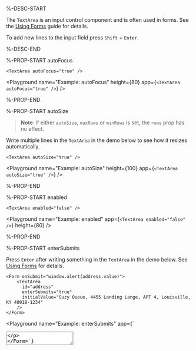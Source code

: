%-DESC-START

The `TextArea` is an input control component and is often used in forms. See the [Using Forms](../learning/forms.mdx) guide for details.

To add new lines to the input field press `Shift` + `Enter`.

%-DESC-END

%-PROP-START autoFocus

```ueml copy
<TextArea autoFocus="true" />
```

<Playground
  name="Example: autoFocus"
  height={80}
  app={`<TextArea autoFocus="true" />`}
/>

%-PROP-END

%-PROP-START autoSize

> **Note**: If either `autoSize`, `maxRows` or `minRows` is set, the `rows` prop has no effect.

Write multiple lines in the `TextArea` in the demo below to see how it resizes automatically.

```ueml copy
<TextArea autoSize="true" />
```

<Playground
  name="Example: autoSize"
  height={100}
  app={`<TextArea autoSize="true" />`}
/>

%-PROP-END

%-PROP-START enabled

```ueml copy
<TextArea enabled="false" />
```

<Playground
  name="Example: enabled"
  app={`<TextArea enabled="false" />`}
  height={80}
/>

%-PROP-END

%-PROP-START enterSubmits

Press `Enter` after writing something in the `TextArea` in the demo below.
See [Using Forms](../learning/forms.mdx) for details.

```ueml copy
<Form onSubmit="window.alert(address.value)">
    <TextArea
      id="address"
      enterSubmits="true"
      initialValue="Suzy Queue, 4455 Landing Lange, APT 4, Louisville, KY 40018-1234"
    />
</Form>
```

<Playground
  name="Example: enterSubmits"
  app={`<Form onSubmit="window.alert(address.value)">
    <TextArea
      id="address"
      enterSubmits="true"
      initialValue="Suzy Queue, 4455 Landing Lange, APT 4, Louisville, KY 40018-1234"
    />
</Form>`}
/>

%-PROP-END

%-PROP-START initialValue

The initial value displayed in the input field.

```ueml copy
<TextArea initialValue="Example text" />
```

<Playground
  name="Example: initialValue"
  height={80}
  app={`<TextArea initialValue="Example text" />`}
/>

%-PROP-END

%-PROP-START maxRows

> **Note**: If either `autoSize`, `maxRows` or `minRows` is set, the `rows` prop has no effect.

```ueml copy
<TextArea
  maxRows="3"
  initialValue="Lorem ipsum dolor sit amet,
  consectetur adipiscing elit,
  sed do eiusmod tempor incididunt ut labore et dolore magna aliqua.
  Ut enim ad minim veniam,
  quis nostrud exercitation ullamco laboris nisi ut aliquip ex ea commodo consequat."
/>
```

<Playground
  name="Example: maxRows"
  app={`<TextArea
  maxRows="3"
  initialValue="Lorem ipsum dolor sit amet,
consectetur adipiscing elit,
sed do eiusmod tempor incididunt ut labore et dolore magna aliqua.
Ut enim ad minim veniam,
quis nostrud exercitation ullamco laboris nisi ut aliquip ex ea commodo consequat."
/>`}
  height={100}
/>

%-PROP-END

%-PROP-START minRows

> **Note**: If either `autoSize`, `maxRows` or `minRows` is set, the `rows` prop has no effect.

```ueml copy
<TextArea minRows="3" initialValue="Lorem ipsum dolor sit amet..." />
```

<Playground
  name="Example: minRows"
  app={`<TextArea minRows="3" initialValue="Lorem ipsum dolor sit amet..." />`}
  height={100}
/>

%-PROP-END

%-PROP-START placeholder

```ueml copy
<TextArea placeholder="This is a placeholder" />
```

<Playground
  name="Example: placeholder"
  height={80}
  app={`<TextArea placeholder="This is a placeholder" />`}
/>

%-PROP-END

%-PROP-START readOnly

```ueml copy /readOnly="{true}"/
<TextArea initialValue="Example text" readOnly="{true}" />
```

<Playground
  name="Example: readOnly"
  height={80}
  app={`<TextArea initialValue="Example text" readOnly="{true}" />`}
/>

%-PROP-END

%-PROP-START resize

| Value        | Description                   |
| :----------- | :---------------------------- |
|  undefined   | No resizing                   |
| `horizontal` | Can only resize horizontally  |
| `vertical`   | Can only resize vertically    |
| `both`       | Can resize in both dimensions |

If you allow resizing, the `TextArea` turns off automatic sizing.

When you allow vertical resizing, you can limit the sizable range according to `minRows` and `maxRows`.

Drag the small resize indicators at the bottom right on each of the controls in the demo.

```ueml copy
<VStack gap="0.5rem">
    <TextArea resize="vertical" minRows="1" maxRows="8" />
    <TextArea resize="both" />
</VStack>
```

<Playground
  name="Example: resize"
  app={`<VStack gap="0.5rem">
    <TextArea resize="vertical" minRows="1" maxRows="8" />
    <TextArea resize="both" />
</VStack>`}
  height={300}
/>

%-PROP-END

%-PROP-START rows

> **Note**: If either `autoSize`, `maxRows` or `minRows` is set, the `rows` prop has no effect.

```ueml copy
<TextArea rows="10" />
```

<Playground
  name="Example: rows"
  app={`<TextArea rows="10" />`}
  height={300}
/>

%-PROP-END

%-PROP-START validationStatus

This prop is used to visually indicate status changes reacting to form field validation.

| Value     | Description                                           |
| :-------- | :---------------------------------------------------- |
| `valid`   | Visual indicator for an input that is accepted        |
| `warning` | Visual indicator for an input that produced a warning |
| `error`   | Visual indicator for an input that produced an error  |

```ueml copy
<VStack gap="0.5rem">
  <TextArea />
  <TextArea validationStatus="valid" />
  <TextArea validationStatus="warning" />
  <TextArea validationStatus="error" />
</VStack>
```

<Playground
  name="Example: validationStatus"
  height={300}
  app={`
  <VStack gap="0.5rem">
    <TextArea />
    <TextArea validationStatus="valid" />
    <TextArea validationStatus="warning" />
    <TextArea validationStatus="error" />
  </VStack>
  `}
/>

%-PROP-END

%-EVENT-START didChange

Write in the input field and see how the `Text` underneath it is updated in parallel.

```ueml copy {2}
<VStack gap="0.5rem" var.field="">
  <TextArea initialValue="{field}" onDidChange="(val) => field = val" />
  <Text initialValue="{field}" />
</VStack>
```

<Playground
  name="Example: didChange"
  height={100}
  app={`
  <VStack gap="0.5rem" var.field="">
    <TextArea initialValue="{field}" onDidChange="(val) => field = val" />
    <Text value="{field}" />
  </VStack>
  `}
/>

%-EVENT-END

%-EVENT-START gotFocus

Clicking on the `TextArea` in the example demo changes the label text.
Note how clicking elsewhere resets the text to the original.

```ueml copy {3-4}
<TextArea
  initialValue="{focused === true ? 'I got focused!' : 'I lost focus...'}"
  onGotFocus="focused = true"
  onLostFocus="focused = false"
  var.focused="{false}"
/>
```

<Playground
  name="Example: gotFocus/lostFocus"
  height={100}
  app={`
  <TextArea
    initialValue="{focused === true ? 'I got focused!' : 'I lost focus...'}"
    onGotFocus="focused = true"
    onLostFocus="focused = false"
    var.focused="{false}"
  />
  `}
/>

%-EVENT-END

%-API-START focus

```ueml copy {2-3}
<VStack gap="$space-0_5">
  <Button label="Trigger Focus" onClick="inputComponent.focus()" />
  <TextArea id="inputComponent" />
</VStack>
```

<Playground
  name="Example: focus"
  height={120}
  app={`
  <VStack gap="$space-0_5">
    <Button label="Trigger Focus" onClick="inputComponent.focus()" />
    <TextArea id="inputComponent" />
  </VStack>
  `}
/>

%-API-END

%-API-START value

In the example below, typing in the `TextArea` will also display the length of the text typed into it above the field:

```ueml copy {2-3}
<HStack gap="$space-0_5">
  <Text value="TextArea content length: {inputComponent.value.length}" />
  <TextArea id="inputComponent" />
</HStack>
```

<Playground
  name="Example: value"
  height={60}
  app={`
  <HStack gap="$space-0_5">
    <Text value="TextArea content length: {inputComponent.value.length}" />
    <TextArea id="inputComponent" />
  </HStack>
  `}
/>

%-API-END

%-API-START setValue

```ueml copy {10}
<VStack margin="$space-1" gap="$space-0_5" var.changes="">
  <TextArea
    id="inputField"
    readOnly="true"
    onDidChange="changes++"
  />
  <HStack gap="$space-1">
    <Button
      label="Check"
      onClick="inputField.setValue('example ')"
    />
    <Text value="Number of changes: {changes}" />
  </HStack>
</VStack>
```

<Playground
  name="Example: setValue"
  app={`
  <VStack margin="$space-1" gap="$space-0_5" var.changes="">
    <TextArea
      id="inputField"
      readOnly="true"
      onDidChange="changes++"
    />
    <HStack gap="$space-1">
      <Button
        label="Check"
        onClick="inputField.setValue('example ')"
      />
      <Text value="Number of changes: {changes}" />
    </HStack>
  </VStack>
  `}
/>

%-API-END

%-STYLE-START

The `TextArea` component uses these theme variables.

These variables have 4 variants depending on the [validationStatus](#validationstatus) denoted by `|status|`.
If the status segment is omitted, the style will be applied to all validation statuses.

- `radius-TextArea-|status|`
- `thickness-border-TextArea-|status|`
- `style-border-TextArea-|status|`
- `font-size-TextArea-|status|`
- `color-placeholder-TextArea-|status|`

```json copy
"radius-TextArea-default": "10px",
"color-placeholder-TextArea-error": "crimson"
```

In addition to the validation statuses,
the variables below are associated with styles for `hover` and `focus` interaction states denoted by `|interact|` in their signature:

- `color-border-TextArea-|status|--|interact|`
- `color-bg-TextArea-|status|--|interact|`
- `shadow-TextArea-|status|--|interact|`
- `color-text-TextArea-|status|--|interact|`

```json copy
"color-bg-TextArea-default--hover": "gray",
"color-text-TextArea-error--focus": "lightcoral"
```

The following variables are only used in the `focus` state:

- `thickness-outline-TextArea-|status|--focus`
- `color-outline-TextArea-|status|--focus`
- `style-outline-TextArea-|status|--focus`
- `offset-outline-TextArea-|status|--focus`

These variables set the `disabled` state:

- `color-bg-TextArea--disabled`
- `color-text-TextArea--disabled`
- `color-border-TextArea--disabled`

### Example

```json copy
"radius-TextArea": "30px",
"color-placeholder-TextArea-default": "blue"
```

<Playground
  name="Example: styling"
  height={200}
  defaultTheme="custom"
  themes={[
    {
      id: "custom",
      name: "Custom Theme",
      themeVars: {
        "radius-TextArea": "30px",
        "color-placeholder-TextArea-default": "blue"
      },
    },
  ]}
  app={`<TextArea placeholder="I am a placeholder" />`}
/>

To style all input controls not just this component, replace the `TextArea` segment with `Input`:

```
color-border-Input: "#0033FF"
```

`Input` affects the following controls:

- [`Checkbox`](./Checkbox.mdx)
- [`NumberBox`](./NumberBox.mdx)
- [`RadioGroupOption`](./RadioGroupOption.mdx)
- [`Select`](./Select.mdx)
- [`Switch`](./Switch.mdx)
- [`TextBox`](./TextBox.mdx)
- [`MultiSelect`](./MultiSelect.mdx)
- [`MultiCombobox`](./MultiCombobox.mdx)

See [custom themes](../learning/themes/overview.mdx) for styling details.

%-STYLE-END
